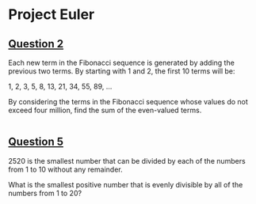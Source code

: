 # Project Euler

## [Question 2](https://projecteuler.net/problem=2)

Each new term in the Fibonacci sequence is generated by adding the previous two
terms. By starting with 1 and 2, the first 10 terms will be:

1, 2, 3, 5, 8, 13, 21, 34, 55, 89, ...

By considering the terms in the Fibonacci sequence whose values do not exceed
four million, find the sum of the even-valued terms.

```R

```

## [Question 5](https://projecteuler.net/problem=5)

2520 is the smallest number that can be divided by each of the numbers from 1 to
10 without any remainder.

What is the smallest positive number that is evenly divisible by all of the
numbers from 1 to 20?

```R

```
